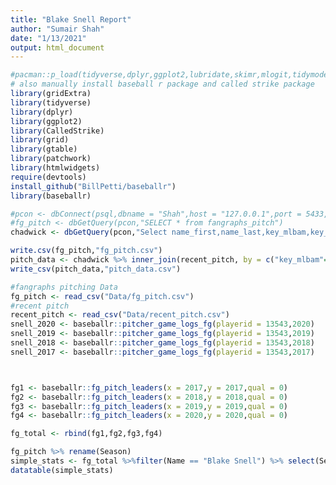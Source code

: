 ```yaml
---
title: "Blake Snell Report"
author: "Sumair Shah"
date: "1/13/2021"
output: html_document
---
```


```r
#pacman::p_load(tidyverse,dplyr,ggplot2,lubridate,skimr,mlogit,tidymodels,RSQLite,XML,RPostgreSQL,DBI,ggridges,plotly,htmlwidgets,CalledStrike,patchwork,gtable)
# also manually install baseball r package and called strike package
library(gridExtra)
library(tidyverse)
library(dplyr)
library(ggplot2)
library(CalledStrike)
library(grid)
library(gtable)
library(patchwork)
library(htmlwidgets)
require(devtools)
install_github("BillPetti/baseballr")
library(baseballr)
```

```r
#pcon <- dbConnect(psql,dbname = "Shah",host = "127.0.0.1",port = 5433,user = 'postgres',password = "Boras21")
#fg_pitch <- dbGetQuery(pcon,"SELECT * from fangraphs_pitch")
chadwick <- dbGetQuery(pcon,"Select name_first,name_last,key_mlbam,key_bbref,key_fangraphs from chadwick where pro_played_first > 2000")

write.csv(fg_pitch,"fg_pitch.csv")
pitch_data <- chadwick %>% inner_join(recent_pitch, by = c("key_mlbam"= "pitcher"))
write_csv(pitch_data,"pitch_data.csv")
```

```r
#fangraphs pitching Data
fg_pitch <- read_csv("Data/fg_pitch.csv")
#recent pitch
recent_pitch <- read_csv("Data/recent_pitch.csv")
snell_2020 <- baseballr::pitcher_game_logs_fg(playerid = 13543,2020)
snell_2019 <- baseballr::pitcher_game_logs_fg(playerid = 13543,2019)
snell_2018 <- baseballr::pitcher_game_logs_fg(playerid = 13543,2018)
snell_2017 <- baseballr::pitcher_game_logs_fg(playerid = 13543,2017)



fg1 <- baseballr::fg_pitch_leaders(x = 2017,y = 2017,qual = 0) 
fg2 <- baseballr::fg_pitch_leaders(x = 2018,y = 2018,qual = 0)
fg3 <- baseballr::fg_pitch_leaders(x = 2019,y = 2019,qual = 0) 
fg4 <- baseballr::fg_pitch_leaders(x = 2020,y = 2020,qual = 0) 

fg_total <- rbind(fg1,fg2,fg3,fg4)

```

```r
fg_pitch %>% rename(Season)
simple_stats <- fg_total %>%filter(Name == "Blake Snell") %>% select(Seasons,Name,IP,Team,Age,W,L,ERA,FIP,G,GS,H,R,HR,BB,SO)
datatable(simple_stats)






```

```r


```
